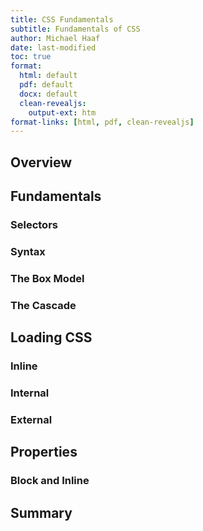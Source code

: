 ```yaml
---
title: CSS Fundamentals
subtitle: Fundamentals of CSS
author: Michael Haaf
date: last-modified
toc: true
format: 
  html: default
  pdf: default
  docx: default
  clean-revealjs: 
    output-ext: htm
format-links: [html, pdf, clean-revealjs]
---
```



## Overview

## Fundamentals

### Selectors

### Syntax

### The Box Model

### The Cascade

## Loading CSS

### Inline

### Internal

### External

## Properties

### Block and Inline



## Summary
